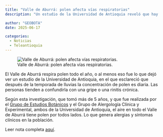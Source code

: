 ```yaml
---
title: "Valle de Aburrá: polen afecta vías respiratorias"
description: "Un estudio de la Universidad de Antioquia reveló que hay polen en el aire del Valle de Aburrá incluso fuera de las temporadas de floración."

author: "GEOBOTA"
date: 2025-06-17

categories:
  - Noticias
  - Teleantioquia
---
```


![Valle de Aburrá: polen afecta vías respiratorias.](image.jpg){fig-align="center"}

El Valle de Aburrá respira polen todo el año, o al menos eso fue lo que dejó ver un estudio de la Universidad de Antioquia, en el que esclareció que después de la temporada de lluvias la concentración de polen es diaria. Las personas tienden a confundirla con una gripe o una rinitis crónica.

Según esta investigación, que tomó más de 5 años, y que fue realizada por el [Grupo de Estudios Botánicos](/index.qmd) y el Grupo de Alergología Clínica y Experimental, ambos de la Universidad de Antioquia, el aire en todo el Valle de Aburrá tiene polen por todos lados. Lo que genera alergias y síntomas clínicos en la población.

Leer nota completa [aquí](https://www.teleantioquia.co/noticias/valle-de-aburra-polen-afecta-vias-respiratorias-508003).
